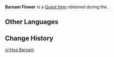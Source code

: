 {{Item Infobox
|id           = 101776
|image        = Item Barsam Flower.png
|type         = Quest Items
|description  = One of the ingredients for making the elixir Arahaoma. "Barsam" is said to be a sacred tree that has long vanished in history.
|source1      = [[Risen Moon Chapter]]
}}
'''Barsam Flower''' is a [[Quest Item]] obtained during the {{Quest|Risen Moon Chapter}}.

==Other Languages==
{{Other Languages
|default_hidden = 1
|en      = Barsam Flower
|zhs     = 钵参花
|zhs_rm  = Bōshēn-huā
|zht     = 缽參花
|zht_rm  = Bōshēn-huā
|ja      = バルサムフラワー
|ja_rm   = Barusamu Furawaa
|ko      = 발삼꽃
|es      = Flor barsam
|fr      = Fleur barsam
|ru      = Цветок барсам
|th      = ดอก Barsam
|th_rm   = Dok Barsam
|vi      = Hoa Barsam
|de      = Barsam-Blume
|id      = Bunga Barsam
|pt      = Flor Barsam
|tr      = Barsam Çiçeği
|it      = Fiore di Barsam
}}

==Change History==
{{Change History|3.0}}

[[vi:Hoa Barsam]]